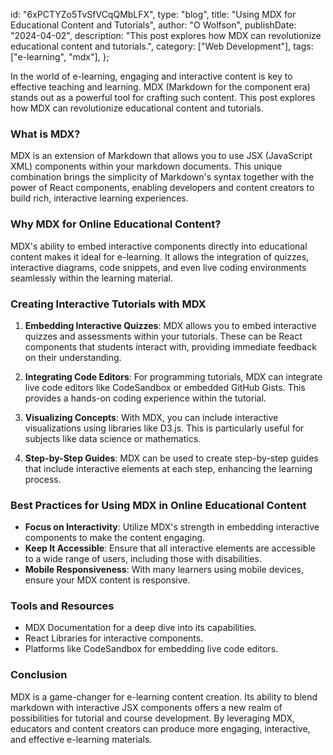   id: "6xPCTYZo5TvSfVCqQMbLFX",
  type: "blog",
  title: "Using MDX for Educational Content and Tutorials",
  author: "O Wolfson",
  publishDate: "2024-04-02",
  description:
    "This post explores how MDX can revolutionize educational content and tutorials.",
  category: ["Web Development"],
  tags: ["e-learning", "mdx"],
};

In the world of e-learning, engaging and interactive content is key to effective teaching and learning. MDX (Markdown for the component era) stands out as a powerful tool for crafting such content. This post explores how MDX can revolutionize educational content and tutorials.

### **What is MDX?**

MDX is an extension of Markdown that allows you to use JSX (JavaScript XML) components within your markdown documents. This unique combination brings the simplicity of Markdown's syntax together with the power of React components, enabling developers and content creators to build rich, interactive learning experiences.

### **Why MDX for Online Educational Content?**

MDX's ability to embed interactive components directly into educational content makes it ideal for e-learning. It allows the integration of quizzes, interactive diagrams, code snippets, and even live coding environments seamlessly within the learning material.

### **Creating Interactive Tutorials with MDX**

1. **Embedding Interactive Quizzes**: MDX allows you to embed interactive quizzes and assessments within your tutorials. These can be React components that students interact with, providing immediate feedback on their understanding.

2. **Integrating Code Editors**: For programming tutorials, MDX can integrate live code editors like CodeSandbox or embedded GitHub Gists. This provides a hands-on coding experience within the tutorial.

3. **Visualizing Concepts**: With MDX, you can include interactive visualizations using libraries like D3.js. This is particularly useful for subjects like data science or mathematics.

4. **Step-by-Step Guides**: MDX can be used to create step-by-step guides that include interactive elements at each step, enhancing the learning process.

### **Best Practices for Using MDX in Online Educational Content**

- **Focus on Interactivity**: Utilize MDX's strength in embedding interactive components to make the content engaging.
- **Keep It Accessible**: Ensure that all interactive elements are accessible to a wide range of users, including those with disabilities.
- **Mobile Responsiveness**: With many learners using mobile devices, ensure your MDX content is responsive.

### **Tools and Resources**

- MDX Documentation for a deep dive into its capabilities.
- React Libraries for interactive components.
- Platforms like CodeSandbox for embedding live code editors.

### **Conclusion**

MDX is a game-changer for e-learning content creation. Its ability to blend markdown with interactive JSX components offers a new realm of possibilities for tutorial and course development. By leveraging MDX, educators and content creators can produce more engaging, interactive, and effective e-learning materials.

